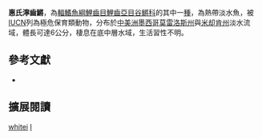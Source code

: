 {{Speciesbox 
| genus = Ilyodon
| species = whitei
| image = Popoyote.jpg
| status = CR
| status_system = IUCN3.1
| authority = [[Meek|Meek]], 1904
| synonyms = *''Goodea whitei'', Meek, 1904
*''Balsadichthys whitei'', Meek, 1904
*''Ilydon whitei'', Meek, 1904
}}

'''惠氏濘齒鱂'''，為[[輻鰭魚綱|輻鰭魚綱]][[鯉齒目|鯉齒目]][[鯉齒亞目|鯉齒亞目]][[谷鱂科|谷鱂科]]的其中一[[種|種]]，為熱帶淡水魚，被[[IUCN|IUCN]]列為極危保育類動物，分布於[[中美洲|中美洲]][[墨西哥|墨西哥]][[莫雷洛斯州|莫雷洛斯州]]與[[米却肯州|米却肯州]]淡水流域，體長可達6公分，棲息在底中層水域，生活習性不明。

== 參考文獻 ==
*{{FishBase_species|genus=Ilyodon|species=whitei|year=2014|month=10}}

== 擴展閱讀 ==
{{refbegin}}
{{wikispecies-inline|Ilyodon whitei 惠氏濘齒鱂}}
{{refend}}
{{Taxonbar|from=Q3302824}}

[[Category:濘齒鱂屬|whitei]]
[[Category:1904年描述的魚類|I]]


{{魚類小作品}}